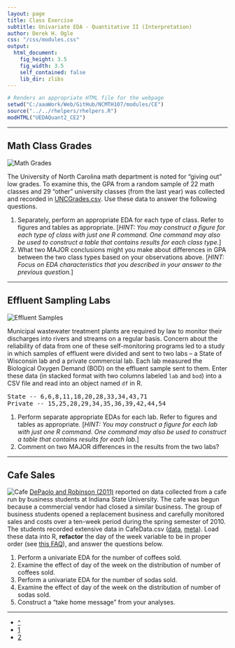 ```yaml
---
layout: page
title: Class Exercise
subtitle: Univariate EDA - Quantitative II (Interpretation)
author: Derek H. Ogle
css: "/css/modules.css"
output:
  html_document:
    fig_height: 3.5
    fig_width: 3.5
    self_contained: false
    lib_dir: zlibs
---
```


```r
# Renders an appropriate HTML file for the webpage
setwd("C:/aaaWork/Web/GitHub/NCMTH107/modules/CE")
source("../../rhelpers/rhelpers.R")
modHTML("UEDAQuant2_CE2")
```

----

## Math Class Grades
<img src="zimgs/math_exam.jpg" alt="Math Grades" class="img-right">

The University of North Carolina math department is noted for "giving out" low grades. To examine this, the GPA from a random sample of 22 math classes and 29 "other" university classes (from the last year) was collected and recorded in [UNCGrades.csv](https://raw.githubusercontent.com/droglenc/NCData/master/UNCgrades.csv). Use these data to answer the following questions.

1. Separately, perform an appropriate EDA for each type of class. Refer to figures and tables as appropriate. [*HINT: You may construct a figure for each type of class with just one R command. One command may also be used to construct a table that contains results for each class type.*]
1. What two MAJOR conclusions might you make about differences in GPA between the two class types based on your observations above. [*HINT: Focus on EDA characteristics that you described in your answer to the previous question.*]

----

## Effluent Sampling Labs
<img src="zimgs/effluent-samples.jpg" alt="Effluent Samples" class="img-right">

Municipal wastewater treatment plants are required by law to monitor their discharges into rivers and streams on a regular basis. Concern about the reliability of data from one of these self-monitoring programs led to a study in which samples of effluent were divided and sent to two labs -- a State of Wisconsin lab and a private commercial lab. Each lab measured the Biological Oxygen Demand (BOD) on the effluent sample sent to them. Enter these data (in stacked format with two columns labeled `lab` and `bod`) into a CSV file and read into an object named `df` in R.

<pre>
State -- 6,6,8,11,18,20,28,33,34,43,71
Private -- 15,25,28,29,34,35,36,39,42,44,54
</pre>

1. Perform separate appropriate EDAs for each lab. Refer to figures and tables as appropriate. [*HINT: You may construct a figure for each lab with just one R command. One command may also be used to construct a table that contains results for each lab.*]
1. Comment on two MAJOR differences in the results from the two labs?

----

## Cafe Sales
<img src="zimgs/cafe.jpg" alt="Cafe" class="img-right">
[DePaolo and Robinson (2011)](http://www.amstat.org/publications/jse/v19n1/depaolo.pdf) reported on data collected from a cafe run by business students at Indiana State University. The cafe was begun because a commercial vendor had closed a similar business. The group of business students opened a replacement business and carefully monitored sales and costs over a ten-week period during the spring semester of 2010. The students recorded extensive data in CafeData.csv ([data](https://raw.githubusercontent.com/droglenc/NCData/master/CancerFat.csv), [meta](https://raw.githubusercontent.com/droglenc/NCData/master/CancerFat_meta.txt)). Load these data into R, **refactor** the day of the week variable to be in proper order (see [this FAQ](../../resources/FAQ/FAQs/reorder-levels.html)), and answer the questions below.

1. Perform a univariate EDA for the number of coffees sold.
1. Examine the effect of day of the week on the distribution of number of coffees sold.
1. Perform a univariate EDA for the number of sodas sold.
1. Examine the effect of day of the week on the distribution of number of sodas sold.
1. Construct a "take home message" from your analyses.

----

<div class="text-center">
<ul class="pagination pagination-lg">
  <li><a href="../UEDAQuant2.html">^</a></li>
  <li><a href="UEDAQuant2_CE1.html">1</a></li>
  <li class="active"><a href="#">2</a></li>
</ul>
